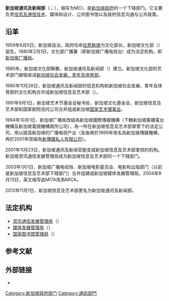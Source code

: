 {{Infobox Government agency
|agency_name     = 新加坡通讯及新闻部
|abbreviation    = MCI
|logo            = MCI(SG) logo.png
|logo_width      = 250px
|logo_caption    = 标志
|formed          = {{Start date|df=yes|1990|11|28}}
|preceding1      = 新加坡信息及艺术部
|dissolved       =
|superseding     =
|jurisdiction    = {{Singapore}}
|employees       = 364 <ref name="MICA">{{cite web|title =Head Q: Ministry of Information, Communications and the Arts|work =Budget 2010: Revenue and Expenditure Estimates|publisher =Ministry of Finance|date =February 2010|url =http://www.mof.gov.sg/budget_2010/revenue_expenditure/attachment/23%20MICA%20EE2010.pdf|format =PDF|accessdate =2010-09-14|archive-url =https://web.archive.org/web/20110716154733/http://www.mof.gov.sg/budget_2010/revenue_expenditure/attachment/23%20MICA%20EE2010.pdf|archive-date =2011-07-16|dead-url =no}}</ref>
|budget          = 706,810,000美元（2014年）<ref>{{Cite web |url=http://www.singaporebudget.gov.sg/data/budget_2014/download/39%20MCI%202014.pdf |title=singaporebudget |access-date=2015-05-08 |archive-url=https://web.archive.org/web/20150402122154/http://www.singaporebudget.gov.sg/data/budget_2014/download/39%20MCI%202014.pdf |archive-date=2015-04-02 |dead-url=no }}</ref>
|headquarters    = {{SIN}}邮区179369禧街140号{{le|旧禧街警察局|Old Hill Street Police Station}}#01-01A 
|minister1_name  = [[易华仁|易华仁]]
|minister1_pfo   = 部长
|minister2_name  = [[沈颖|沈颖]]
|minister2_pfo   = 高级政务部长
|minister3_name  = [[普杰立|普杰立]]
|minister3_pfo   = 高级政务部长
|chief1_name     = 
|chief1_position = 常任秘书长
|chief2_name = 
|chief2_position = 副秘书长
|chief3_name     = 
|chief3_position = 政府通信首长
|parent_agency   =
|child1_agency   = [[資訊通信媒體發展局|資訊通信媒體發展局]]
|child2_agency   = [[媒体发展管理局|媒体发展管理局]]
|child3_agency   = [[国家图书馆管理局|国家图书馆管理局]]
|website         = {{url|www.mci.gov.sg}}
|footnotes       =
}}
{{Coord|1|17|26.61|N|103|50|53.31|E|display=title|region:SG_type:landmark}}
'''新加坡通讯及新闻部'''（{{lang-ms|Kementerian Perhubungan dan Penerangan}}；{{lang-en|Ministry of Communications and Information}}），缩写为MCI，是[[新加坡政府|新加坡政府]]的一个下辖部门。它主要负责[[信息及通信技术|信息及通信技术]]、媒体和设计、公共图书馆以及政府信息沟通与公共政策。

== 沿革 ==
1959年6月5日，新加坡自治，政府任命[[拉惹勒南|拉惹勒南]]为文化部长，新加坡文化部（{{lang-en|Ministry of Culture}}）诞生。1980年2月1日，文化部广播署（即新加坡广播电视台）成为法定机构，即[[新加坡广播局|新加坡广播局]]。

1985年，新加坡文化部解散，新加坡通讯及新闻部（{{lang-en|Ministry of Communications and Information（MCI）}}）建立。新加坡文化部的艺术部门被吸收进[[新加坡社会发展、青年及体育部|新加坡社会发展、青年及体育部]]。

1990年11月28日，新加坡通讯及新闻部的信息机构和新加坡社会发展、青年及体育部的文化机构合并成新加坡信息及艺术部（{{lang-en|Ministry of Information and the Arts (MITA)}}）。

1991年9月1日，新加坡艺术节基金会秘书处、新加坡文化基金会、新加坡信息及艺术部和国家剧院信托公司合并组成新加坡[[国家艺术理事会|国家艺术理事会]]。

1994年10月1日，新加坡广播局改組為新加坡國際傳媒機構（下轄新加坡廣播電台機構及新加坡電視機構兩所公司），為一所在新加坡信息及艺术部掌管下的法定公司，用以提高新加坡的广播电视产业（及後再於1999年改名為新加坡傳媒機構，再於2001年改組為[[新傳媒私人有限公司|新傳媒私人有限公司]]）。

2001年11月23日，新加坡通讯及新闻官能变成新加坡信息及艺术部掌控的机构。新加坡资讯通信发展管理局成为新加坡信息及艺术部的一个下辖部门。

2003年1月1日，新加坡广播电视局、新加坡电影委员会、电影和出版部门（以前是新加坡信息及艺术部下辖部门）合并组建成新加坡媒体发展管理局。2004年8月13日，英文缩写由MITA改為MICA。

2012年11月1日，新加坡信息及艺术部更名为新加坡通讯及新闻部。

== 法定机构 ==
*[[资讯通信发展管理局|资讯通信发展管理局]]（{{lang-en|Infocomm Development Authority of Singapore; IDA}}）
*[[媒体发展管理局|媒体发展管理局]]（{{lang-en|Media Development Authority; MDA}}）
*[[国家图书馆管理局|国家图书馆管理局]]（{{lang-en|National Library Board; NLB}}）

== 参考文献 ==
{{reflist}}

== 外部链接 ==
*{{Official website|1=http://www.mci.gov.sg  }}

{{新加坡政府}}

{{DEFAULTSORT:T通讯}}
[[Category:新加坡政府部门|Category:新加坡政府部门]]
[[Category:通訊部門|Category:通訊部門]]